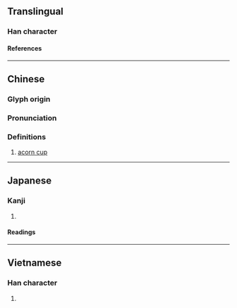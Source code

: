 {{character info}}
==Translingual==

===Han character===
{{Han char|rn=75|rad=木|as=07|sn=11|four=43932|canj=DIJE|ids=⿰木求}}

====References====
{{Han ref|kx=0528.040|dkj=14826|dj=0916.190|hdz=21210.080|uh=6882}}

----

==Chinese==
{{zh-forms}}

===Glyph origin===
{{Han etym}}
{{Han compound|木|求|c1=s|c2=p|ls=psc|t1=wood}}

===Pronunciation===
{{zh-pron
|m=qiú
|c=kau4
|mc=y
|oc=y
|ma=
|cat=n
}}

===Definitions===
{{zh-hanzi}}

# [[acorn cup]]

----

==Japanese==

===Kanji===
{{ja-kanji|grade=|rs=木07}}

# {{rfdef|ja|sort=木07}}

====Readings====
{{ja-readings
|on=きゅう, ぐ, きょく, こく
|kun=のみのさき
}}

----

==Vietnamese==

===Han character===
{{vi-readings|rs=木07|reading=cầu}}

# {{rfdef|vi|sort=木07}}